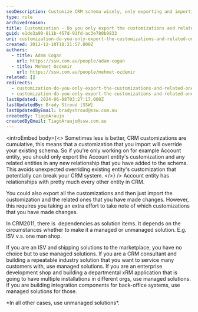 ```yaml
---
seoDescription: Customize CRM schema wisely, only exporting and importing changes to specific entities or relationships to avoid unexpected overriding of existing customizations.
type: rule
archivedreason:
title: Customization - Do you only export the customizations and related ones that you have made?
guid: e1de3a90-811b-457d-91fd-ac3e780b9833
uri: customization-do-you-only-export-the-customizations-and-related-ones-that-you-have-made-only-for-crm-4-0
created: 2012-12-10T18:21:57.000Z
authors:
  - title: Adam Cogan
    url: https://ssw.com.au/people/adam-cogan
  - title: Mehmet Ozdemir
    url: https://ssw.com.au/people/mehmet-ozdemir
related: []
redirects:
  - customization-do-you-only-export-the-customizations-and-related-ones-that-you-have-made-(only-for-crm-4-0)
  - customization-do-you-only-export-the-customizations-and-related-ones-that-you-have-made
lastUpdated: 2024-06-08T03:27:17.000Z
lastUpdatedBy: Brady Stroud [SSW]
lastUpdatedByEmail: bradystroud@ssw.com.au
createdBy: TiagoAraujo
createdByEmail: TiagoAraujo@ssw.com.au
---
```


<introEmbed
  body={<>
Sometimes less is better, CRM customizations are cumulative, this means that a customization that you import will override your existing schema. So if you're only working on for example Account entity, you should only export the Account entity's customization and any related entities in any new relationship that you have added to the schema. This avoids unexpected overriding existing entity's customization that potentially can break your CRM system.
  </>}
/>
Account entity has relationships with pretty much every other entity in CRM.

You could also export all the customizations and then just import the customization and the related ones that you have made changes. However, this requires you taking an extra effort to take note of which customizations that you have made changes.

In CRM2011, there is  dependencies as solution items. It depends on the circumstances whether to make it a managed or unmanaged solution. E.g. ISV v.s. one man shop.

If you are an ISV and shipping solutions to the marketplace, you have no choice but to use managed solutions. If you are a CRM consultant and building a repeatable industry solution that you want to service many customers with, use managed solutions. If you are an enterprise development shop and building a departmental xRM application that is going to have multiple installations in different orgs, use managed solutions. If you are building integration components for back-office systems, use managed solutions for those.

\*In all other cases, use unmanaged solutions\*.
